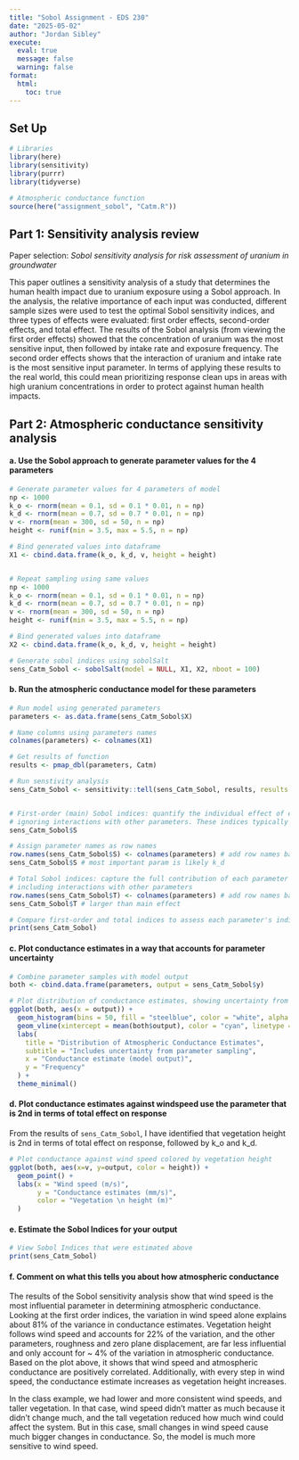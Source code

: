 ```yaml
---
title: "Sobol Assignment - EDS 230"
date: "2025-05-02"
author: "Jordan Sibley"
execute: 
  eval: true
  message: false
  warning: false
format:
  html:
    toc: true
---
```


## Set Up

```r
# Libraries 
library(here)
library(sensitivity)
library(purrr)
library(tidyverse)

# Atmospheric conductance function 
source(here("assignment_sobol", "Catm.R"))
```

## Part 1: Sensitivity analysis review 

Paper selection: *Sobol sensitivity analysis for risk assessment of uranium in groundwater* 

This paper outlines a sensitivity analysis of a study that determines the human health impact due to uranium exposure using a Sobol approach. In the analysis, the relative importance of each input was conducted, different sample sizes were used to test the optimal Sobol sensitivity indices, and three types of effects were evaluated: first order effects, second-order effects, and total effect. The results of the Sobol analysis (from viewing the first order effects) showed that the concentration of uranium was the most sensitive input, then followed by intake rate and exposure frequency. The second order effects shows that the interaction of uranium and intake rate is the most sensitive input parameter. In terms of applying these results to the real world, this could mean prioritizing response clean ups in areas with high uranium concentrations in order to protect against human health impacts. 

## Part 2: Atmospheric conductance sensitivity analysis 

#### a. Use the Sobol approach to generate parameter values for the 4 parameters

```r
# Generate parameter values for 4 parameters of model 
np <- 1000
k_o <- rnorm(mean = 0.1, sd = 0.1 * 0.01, n = np)
k_d <- rnorm(mean = 0.7, sd = 0.7 * 0.01, n = np)
v <- rnorm(mean = 300, sd = 50, n = np)
height <- runif(min = 3.5, max = 5.5, n = np)

# Bind generated values into dataframe 
X1 <- cbind.data.frame(k_o, k_d, v, height = height)


# Repeat sampling using same values 
np <- 1000
k_o <- rnorm(mean = 0.1, sd = 0.1 * 0.01, n = np)
k_d <- rnorm(mean = 0.7, sd = 0.7 * 0.01, n = np)
v <- rnorm(mean = 300, sd = 50, n = np)
height <- runif(min = 3.5, max = 5.5, n = np)

# Bind generated values into dataframe 
X2 <- cbind.data.frame(k_o, k_d, v, height = height)

# Generate sobol indices using sobolSalt 
sens_Catm_Sobol <- sobolSalt(model = NULL, X1, X2, nboot = 100)
```

#### b. Run the atmospheric conductance model for these parameters

```r
# Run model using generated parameters 
parameters <- as.data.frame(sens_Catm_Sobol$X)

# Name columns using parameters names 
colnames(parameters) <- colnames(X1)

# Get results of function 
results <- pmap_dbl(parameters, Catm)

# Run senstivity analysis 
sens_Catm_Sobol <- sensitivity::tell(sens_Catm_Sobol, results, results.names = "ga")


# First-order (main) Sobol indices: quantify the individual effect of each parameter on the output variance,
# ignoring interactions with other parameters. These indices typically sum to less than or about 1.
sens_Catm_Sobol$S

# Assign parameter names as row names
row.names(sens_Catm_Sobol$S) <- colnames(parameters) # add row names back in 
sens_Catm_Sobol$S # most important param is likely k_d

# Total Sobol indices: capture the full contribution of each parameter to output variance,
# including interactions with other parameters
row.names(sens_Catm_Sobol$T) <- colnames(parameters) # add row names back in 
sens_Catm_Sobol$T # larger than main effect 

# Compare first-order and total indices to assess each parameter's individual and interactive contributions to model output
print(sens_Catm_Sobol)
```

#### c. Plot conductance estimates in a way that accounts for parameter uncertainty

```r
# Combine parameter samples with model output
both <- cbind.data.frame(parameters, output = sens_Catm_Sobol$y)

# Plot distribution of conductance estimates, showing uncertainty from input parameters
ggplot(both, aes(x = output)) +
  geom_histogram(bins = 50, fill = "steelblue", color = "white", alpha = 0.8) +
  geom_vline(xintercept = mean(both$output), color = "cyan", linetype = "dashed") +
  labs(
    title = "Distribution of Atmospheric Conductance Estimates",
    subtitle = "Includes uncertainty from parameter sampling",
    x = "Conductance estimate (model output)",
    y = "Frequency"
  ) +
  theme_minimal()
```

#### d. Plot conductance estimates against windspeed use the parameter that is 2nd in terms of total effect on response

From the results of `sens_Catm_Sobol`, I have identified that vegetation height is 2nd in terms of total effect on response, followed by k_o and k_d.

```r
# Plot conductance against wind speed colored by vegetation height 
ggplot(both, aes(x=v, y=output, color = height)) +
  geom_point() + 
  labs(x = "Wind speed (m/s)",
       y = "Conductance estimates (mm/s)", 
       color = "Vegetation \n height (m)"
  )
```

#### e. Estimate the Sobol Indices for your output

```r
# View Sobol Indices that were estimated above
print(sens_Catm_Sobol)
```

#### f. Comment on what this tells you about how atmospheric conductance

The results of the Sobol sensitivity analysis show that wind speed is the most influential parameter in determining atmospheric conductance. Looking at the first order indices, the variation in wind speed alone explains about 81% of the variance in conductance estimates. Vegetation height follows wind speed and accounts for 22% of the variation, and the other parameters, roughness and zero plane displacement, are far less influential and only account for \~ 4% of the variation in atmospheric conductance. Based on the plot above, it shows that wind speed and atmospheric conductance are positively correlated. Additionally, with every step in wind speed, the conductance estimate increases as vegetation height increases.

In the class example, we had lower and more consistent wind speeds, and taller vegetation. In that case, wind speed didn’t matter as much because it didn’t change much, and the tall vegetation reduced how much wind could affect the system. But in this case, small changes in wind speed cause much bigger changes in conductance. So, the model is much more sensitive to wind speed.
